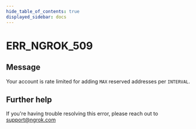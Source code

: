 ```yaml
---
hide_table_of_contents: true
displayed_sidebar: docs
---
```



# ERR_NGROK_509

## Message

Your account is rate limited for adding `MAX` reserved addresses per `INTERVAL`.

<ErrorDetails error="err_ngrok_509" />

## Further help

If you're having trouble resolving this error, please reach out to [support@ngrok.com](mailto:support@ngrok.com?subject=Help%20with%20ERR_NGROK_509)
